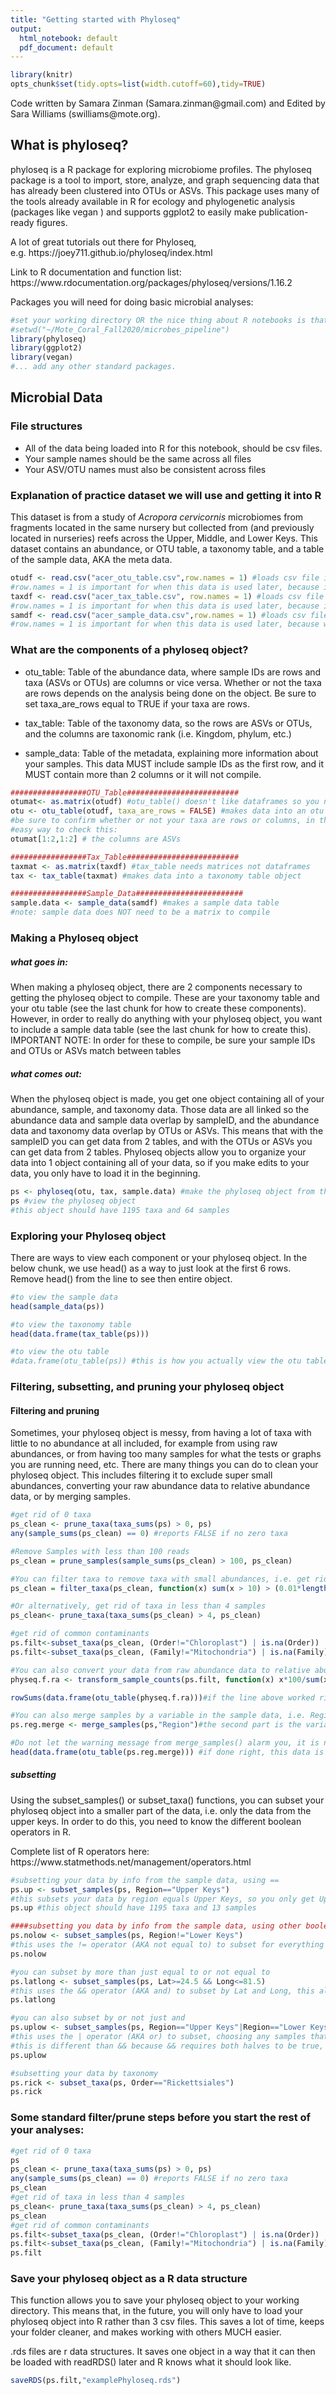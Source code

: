 ```yaml
---
title: "Getting started with Phyloseq"
output:
  html_notebook: default
  pdf_document: default
---
```

```r
library(knitr)
opts_chunk$set(tidy.opts=list(width.cutoff=60),tidy=TRUE)
```

Code written by Samara Zinman (Samara.zinman@gmail.com) and Edited by Sara Williams (swilliams@mote.org).

## What is phyloseq?

phyloseq is a R package for exploring microbiome profiles. The phyloseq package is a tool to import, store, analyze, and graph sequencing data that has already been clustered into OTUs or ASVs. This package uses many of the tools already available in R for ecology and phylogenetic analysis (packages like vegan ) and supports ggplot2 to easily make publication-ready figures.

A lot of great tutorials out there for Phyloseq, e.g. https://joey711.github.io/phyloseq/index.html

Link to R documentation and function list: https://www.rdocumentation.org/packages/phyloseq/versions/1.16.2 

Packages you will need for doing basic microbial analyses:
```r
#set your working directory OR the nice thing about R notebooks is that your wd is automatically the folder where your code is located.
#setwd("~/Mote_Coral_Fall2020/microbes_pipeline")
library(phyloseq)
library(ggplot2)
library(vegan)
#... add any other standard packages.
```

## Microbial Data
### File structures
- All of the data being loaded into R for this notebook, should be csv files. 
- Your sample names should be the same across all files
- Your ASV/OTU names must also be consistent across files

### Explanation of practice dataset we will use and getting it into R
This dataset is from a study of *Acropora cervicornis* microbiomes from fragments located in the same nursery but collected from (and previously located in nurseries) reefs across the Upper, Middle, and Lower Keys. This dataset contains an abundance, or OTU table, a taxonomy table, and a table of the sample data, AKA the meta data.
```r
otudf <- read.csv("acer_otu_table.csv",row.names = 1) #loads csv file into R as a dataframe
#row.names = 1 is important for when this data is used later, because it sets the table's row names to the sample ID or taxa if taxa are rows so that it can be come a numeric matrix required later for otu_table()
taxdf <- read.csv("acer_tax_table.csv", row.names = 1) #loads csv file into R as a dataframe
#row.names = 1 is important for when this data is used later, because it sets the table's row names to the ASV, otherwise, it gets confused and sets the ID to the kingdom row
samdf <- read.csv("acer_sample_data.csv",row.names = 1) #loads csv file into R as a dataframe
#row.names = 1 is important for when this data is used later, because without it, r will not be able to match the sample names from the sample data to the otu table when building the phyloseq object
```

### What are the components of a phyloseq object?

- otu_table: Table of the abundance data, where sample IDs are rows and taxa (ASVs or OTUs) are columns or vice versa. Whether or not the taxa are rows depends on the analysis being done on the object. Be sure to set taxa_are_rows equal to TRUE if your taxa are rows.

- tax_table: Table of the taxonomy data, so the rows are ASVs or OTUs, and the columns are taxonomic rank (i.e. Kingdom, phylum, etc.)

- sample_data: Table of the metadata, explaining more information about your samples. This data MUST include sample IDs as the first row, and it MUST contain more than 2 columns or it will not compile.

```r
#################OTU_Table#########################
otumat<- as.matrix(otudf) #otu_table() doesn't like dataframes so you need to convert to a matrix
otu <- otu_table(otudf, taxa_are_rows = FALSE) #makes data into an otu table object
#be sure to confirm whether or not your taxa are rows or columns, in this case they are rows
#easy way to check this:
otumat[1:2,1:2] # the columns are ASVs

#################Tax_Table#########################
taxmat <- as.matrix(taxdf) #tax_table needs matrices not dataframes 
tax <- tax_table(taxmat) #makes data into a taxonomy table object

#################Sample_Data########################
sample.data <- sample_data(samdf) #makes a sample data table
#note: sample data does NOT need to be a matrix to compile
```

### Making a Phyloseq object
##### what goes in:
  When making a phyloseq object, there are 2 components necessary to getting the phyloseq object to   compile. These are your taxonomy table and your otu table (see the last chunk for how to create these components). However, in order to really do anything with your phyloseq object, you want to include a sample data table (see the last chunk for how to create this).        
  IMPORTANT NOTE: In order for these to compile, be sure your sample IDs and OTUs or ASVs match between tables

##### what comes out:
  When the phyloseq object is made, you get one object containing all of your abundance, sample, and taxonomy data. Those data are all linked so the abundance data and sample data overlap by sampleID, and the abundance data and taxonomy data overlap by OTUs or ASVs. This means that with the sampleID you can get data from 2 tables, and with the OTUs or ASVs you can get data from 2 tables. Phyloseq objects allow you to organize your data into 1 object containing all of your data, so if you make edits to your data, you only have to load it in the beginning. 

```r
ps <- phyloseq(otu, tax, sample.data) #make the phyloseq object from the components made in the last chunk
ps #view the phyloseq object
#this object should have 1195 taxa and 64 samples
```

### Exploring your Phyloseq object
There are ways to view each component or your phyloseq object. In the below chunk, we use head() as a way to just look at the first 6 rows. Remove head() from the line to see then entire object.
```r
#to view the sample data
head(sample_data(ps))

#to view the taxonomy table
head(data.frame(tax_table(ps))) 

#to view the otu table
#data.frame(otu_table(ps)) #this is how you actually view the otu table data, uncomment it
```

### Filtering, subsetting, and pruning your phyloseq object
#### Filtering and pruning
Sometimes, your phyloseq object is messy, from having a lot of taxa with little to no abundance at all included, for example from using raw abundances, or from having too many samples for what the tests or graphs you are running need, etc. There are many things you can do to clean your phyloseq object. This includes filtering it to exclude super small abundances, converting your raw abundance data to relative abundance data, or by merging samples.

```r

#get rid of 0 taxa
ps_clean <- prune_taxa(taxa_sums(ps) > 0, ps)
any(sample_sums(ps_clean) == 0) #reports FALSE if no zero taxa

#Remove Samples with less than 100 reads
ps_clean = prune_samples(sample_sums(ps_clean) > 100, ps_clean)

#You can filter taxa to remove taxa with small abundances, i.e. get rid of taxa that have less than 10 reads in 10% of the samples
ps_clean = filter_taxa(ps_clean, function(x) sum(x > 10) > (0.01*length(x)), TRUE) 

#Or alternatively, get rid of taxa in less than 4 samples
ps_clean<- prune_taxa(taxa_sums(ps_clean) > 4, ps_clean)

#get rid of common contaminants
ps.filt<-subset_taxa(ps_clean, (Order!="Chloroplast") | is.na(Order)) 
ps.filt<-subset_taxa(ps_clean, (Family!="Mitochondria") | is.na(Family)) 

#You can also convert your data from raw abundance data to relative abundance data
physeq.f.ra <- transform_sample_counts(ps.filt, function(x) x*100/sum(x)) #transform to relative abundance from raw abundance

rowSums(data.frame(otu_table(physeq.f.ra)))#if the line above worked right, all of the row sums should be 100

#You can also merge samples by a variable in the sample data, i.e. Region
ps.reg.merge <- merge_samples(ps,"Region")#the second part is the variable name be sure to spell it correctly, capitalize correctly, and keep it in quotations, if it doesn't match its name in your sample data, then this line WONT work

#Do not let the warning message from merge_samples() alarm you, it is not harmful
head(data.frame(otu_table(ps.reg.merge))) #if done right, this data is now combined so there is 1 abundance row in the otu table for each region

```
##### subsetting
Using the subset_samples() or subset_taxa() functions, you can subset your phyloseq object into a smaller part of the data, i.e. only the data from the upper keys. In order to do this, you need to know the different boolean operators in R.

Complete list of R operators here: https://www.statmethods.net/management/operators.html

```r
#subsetting your data by info from the sample data, using ==
ps.up <- subset_samples(ps, Region=="Upper Keys") 
#this subsets your data by region equals Upper Keys, so you only get Upper Keys
ps.up #this object should have 1195 taxa and 13 samples

####subsetting you data by info from the sample data, using other boolean operators##########
ps.nolow <- subset_samples(ps, Region!="Lower Keys")
#this uses the != operator (AKA not equal to) to subset for everything except the lower keys
ps.nolow

#you can subset by more than just equal to or not equal to
ps.latlong <- subset_samples(ps, Lat>=24.5 && Long<=81.5) 
#this uses the && operator (AKA and) to subset by Lat and Long, this also uses the >= (AKA greater than or equal to) to subset Lat so it only includes latitudes >= 24.5, and it uses <= (AKA less that or equal to) to subset Long so it only includes longitudes <= 81.5
ps.latlong

#you can also subset by or not just and
ps.uplow <- subset_samples(ps, Region=="Upper Keys"|Region=="Lower Keys")
#this uses the | operator (AKA or) to subset, choosing any samples that are upper keys OR lower keys 
#this is different than && because && requires both halves to be true, but for | one half or the other can be true not necessarily both
ps.uplow

#subsetting your data by taxonomy
ps.rick <- subset_taxa(ps, Order=="Rickettsiales")
ps.rick

```
### Some standard filter/prune steps before you start the rest of your analyses:
```r
#get rid of 0 taxa
ps
ps_clean <- prune_taxa(taxa_sums(ps) > 0, ps)
any(sample_sums(ps_clean) == 0) #reports FALSE if no zero taxa
ps_clean
#get rid of taxa in less than 4 samples
ps_clean<- prune_taxa(taxa_sums(ps_clean) > 4, ps_clean)
ps_clean
#get rid of common contaminants
ps.filt<-subset_taxa(ps_clean, (Order!="Chloroplast") | is.na(Order)) 
ps.filt<-subset_taxa(ps_clean, (Family!="Mitochondria") | is.na(Family)) 
ps.filt
```

### Save your phyloseq object as a R data structure
This function allows you to save your phyloseq object to your working directory. This means that, in the future, you will only have to load your phyloseq object into R rather than 3 csv files. This saves a lot of time, keeps your folder cleaner, and makes working with others MUCH easier.

.rds files are r data structures. It saves one object in a way that it can then be loaded with readRDS() later and R knows what it should look like.

```r
saveRDS(ps.filt,"examplePhyloseq.rds")
```


